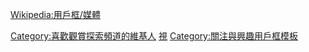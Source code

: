 {{Userbox
  |border-c = #000000
  |border-s = 1
  |id-c     = #FFFFFF
  |id-s     = 12
  |id-fc    = #659EC7
  |info-c   = #87CEFA
  |info-s   = 10
  |info-fc  = #FFFFFF
  |id       =
  |info     = 這個用戶喜歡觀賞'''[[探索頻道]]'''。}}
<includeonly>[[Category:喜歡觀賞探索頻道的維基人]]</includeonly><noinclude>
[[Category:媒體用戶框模板|視]]
[[Category:關注與興趣用戶框模板]]
</noinclude><noinclude>{{Clear}}[[Wikipedia:用戶框/媒體]]</noinclude>